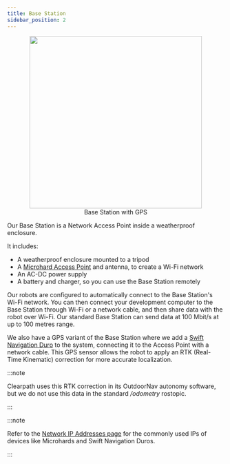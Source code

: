 ```yaml
---
title: Base Station
sidebar_position: 2
---
```


<center>
  <figure>
    <img
      src="/img/accessories_images/base_station_1.png"
      width="400"
    />
    <figcaption>Base Station with GPS</figcaption>
  </figure>
</center>

Our Base Station is a Network Access Point inside a weatherproof enclosure.

It includes:

- A weatherproof enclosure mounted to a tripod
- A [Microhard Access Point](/docs/accessories/network_access_point/#ap_microhard_px2_enc) and antenna, to create a Wi-Fi network
- An AC-DC power supply
- A battery and charger, so you can use the Base Station remotely

Our robots are configured to automatically connect to the Base Station's Wi-Fi network.
You can then connect your development computer to the Base Station through Wi-Fi or a network cable, and then share data with the robot over Wi-Fi.
Our standard Base Station can send data at 100 Mbit/s at up to 100 metres range.

We also have a GPS variant of the Base Station where we add a [Swift Navigation Duro](/docs/sensors/gps/swift_navigation_duro) to the system, connecting it to the Access Point with a network cable.
This GPS sensor allows the robot to apply an RTK (Real-Time Kinematic) correction for more accurate localization.

:::note

Clearpath uses this RTK correction in its OutdoorNav autonomy software, but we do not use this data in the standard _/odometry_ rostopic.

:::

:::note

Refer to the [Network IP Addresses page](/docs/tools/network_ip_addresses) for the commonly used IPs of devices like Microhards and Swift Navigation Duros.

:::
